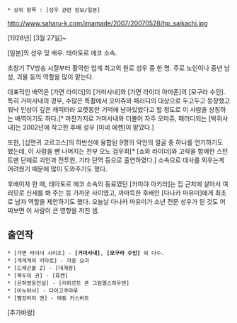  * 상위 항목 : [성우 관련 정보/일본]

http://www.saharu-k.com/imamade/2007/20070528/hp_saikachi.jpg

[1928년] [3월 27일]~

[일본]의 성우 및 배우. 테아토르 에코 소속.

초창기 TV방송 시절부터 활약한 업계 최고의 원로 성우 중 한 명. 주로 노인이나 중년 남성, 괴물 등의 역할을 많이 맡는다. 

대표적인 배역은 [가면 라이더]의 [거미사내]와 [가면 라이더 아마존]의 [모구라 수인]. 특히 거미사내의 경우, 수많은 특촬에서 오마쥬와 패러디의 대상으로 두고두고 등장했고 워낙 인상이 깊은 캐릭터라 오랫동안 기억에 남아있었다고 할 정도로 이 사람을 상징하는 배역이기도 하다.[* 마찬가지로 거미사내와 더불어 자주 오마쥬, 패러디되는 [박쥐사내]는 2002년에 작고한 후배 성우 [미네 에켄]이 맡았다.] 

또한, [십면귀 고르고스]의 하반신에 융합된 9명의 악인의 얼굴 중 하나를 연기하기도 했는데, 이 사람을 뺀 나머지는 전부 오노 검우회[* [쇼와 라이더]와 고락을 함께한 스턴트맨 단체로 괴인과 전투원, 기타 단역 등으로 출연하였다.] 소속으로 대사를 외우는게 어려웠기 때문에 많이 도와주기도 했다.

후배이자 한 때, 테아토르 에코 소속의 동료였던 [카미야 아키라]는 집 근처에 살아서 여러모로 신세를 봐 주는 등 가까운 사이였고, 까마득한 후배인 [다나카 마유미]에게 최초로 남자 역할을 제안하기도 했다. 오늘날 다나카 마유미가 소년 전문 성우가 된 것도 어찌보면 이 사람이 큰 영향을 끼친 셈.

== 출연작 ==
 * [가면 라이더 시리즈] - '''[거미사내]''', '''[모구라 수인]''' 외 다수.
 * [게게게의 키타로] - 각종 요괴
 * [드래곤볼 Z] - [대계왕]
 * [북두의 권] - [류켄]
 * [은하영웅전설] - [리하르트 폰 그림멜스하우젠]
 * [이누야샤] - 다이고쿠마루
 * [빨강머리 앤] - 매튜 커스버트
[추가바람]
